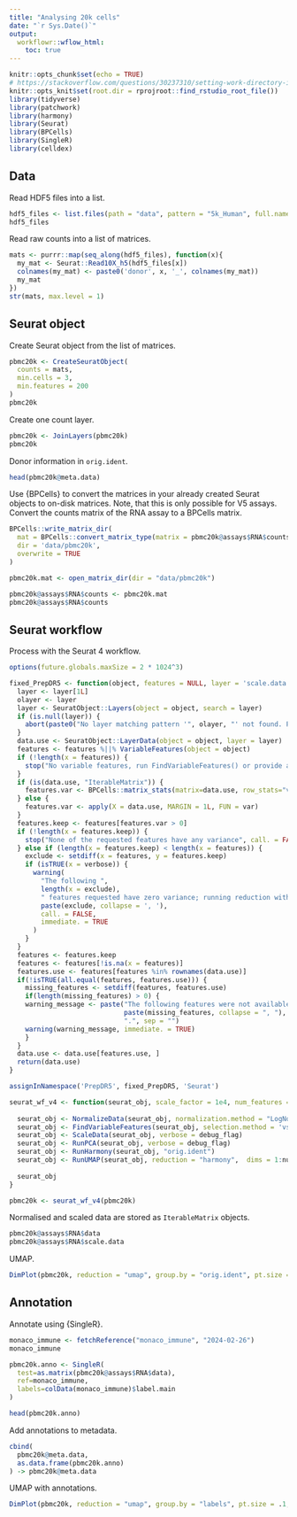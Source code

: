 ```yaml
---
title: "Analysing 20k cells"
date: "`r Sys.Date()`"
output:
  workflowr::wflow_html:
    toc: true
---
```


```r
knitr::opts_chunk$set(echo = TRUE)
# https://stackoverflow.com/questions/30237310/setting-work-directory-in-knitr-using-opts-chunksetroot-dir-doesnt-wor
knitr::opts_knit$set(root.dir = rprojroot::find_rstudio_root_file())
library(tidyverse)
library(patchwork)
library(harmony)
library(Seurat)
library(BPCells)
library(SingleR)
library(celldex)
```

## Data

Read HDF5 files into a list.

```r
hdf5_files <- list.files(path = "data", pattern = "5k_Human", full.names = TRUE)
hdf5_files
```

Read raw counts into a list of matrices.

```r
mats <- purrr::map(seq_along(hdf5_files), function(x){
  my_mat <- Seurat::Read10X_h5(hdf5_files[x])
  colnames(my_mat) <- paste0('donor', x, '_', colnames(my_mat))
  my_mat
})
str(mats, max.level = 1)
```

## Seurat object

Create Seurat object from the list of matrices.

```r
pbmc20k <- CreateSeuratObject(
  counts = mats,
  min.cells = 3,
  min.features = 200
)
pbmc20k
```

Create one count layer.

```r
pbmc20k <- JoinLayers(pbmc20k)
pbmc20k
```

Donor information in `orig.ident`.

```r
head(pbmc20k@meta.data)
```

Use {BPCells} to convert the matrices in your already created Seurat objects to on-disk matrices. Note, that this is only possible for V5 assays. Convert the counts matrix of the RNA assay to a BPCells matrix.

```r
BPCells::write_matrix_dir(
  mat = BPCells::convert_matrix_type(matrix = pbmc20k@assays$RNA$counts, type = "uint32_t"),
  dir = 'data/pbmc20k',
  overwrite = TRUE
)

pbmc20k.mat <- open_matrix_dir(dir = "data/pbmc20k")

pbmc20k@assays$RNA$counts <- pbmc20k.mat
pbmc20k@assays$RNA$counts
```

## Seurat workflow

Process with the Seurat 4 workflow.

```r
options(future.globals.maxSize = 2 * 1024^3)

fixed_PrepDR5 <- function(object, features = NULL, layer = 'scale.data', verbose = TRUE) {
  layer <- layer[1L]
  olayer <- layer
  layer <- SeuratObject::Layers(object = object, search = layer)
  if (is.null(layer)) {
    abort(paste0("No layer matching pattern '", olayer, "' not found. Please run ScaleData and retry"))
  }
  data.use <- SeuratObject::LayerData(object = object, layer = layer)
  features <- features %||% VariableFeatures(object = object)
  if (!length(x = features)) {
    stop("No variable features, run FindVariableFeatures() or provide a vector of features", call. = FALSE)
  }
  if (is(data.use, "IterableMatrix")) {
    features.var <- BPCells::matrix_stats(matrix=data.use, row_stats="variance")$row_stats["variance",]
  } else {
    features.var <- apply(X = data.use, MARGIN = 1L, FUN = var)
  }
  features.keep <- features[features.var > 0]
  if (!length(x = features.keep)) {
    stop("None of the requested features have any variance", call. = FALSE)
  } else if (length(x = features.keep) < length(x = features)) {
    exclude <- setdiff(x = features, y = features.keep)
    if (isTRUE(x = verbose)) {
      warning(
        "The following ",
        length(x = exclude),
        " features requested have zero variance; running reduction without them: ",
        paste(exclude, collapse = ', '),
        call. = FALSE,
        immediate. = TRUE
      )
    }
  }
  features <- features.keep
  features <- features[!is.na(x = features)]
  features.use <- features[features %in% rownames(data.use)]
  if(!isTRUE(all.equal(features, features.use))) {
    missing_features <- setdiff(features, features.use)
    if(length(missing_features) > 0) {
    warning_message <- paste("The following features were not available: ",
                             paste(missing_features, collapse = ", "),
                             ".", sep = "")
    warning(warning_message, immediate. = TRUE)
    }
  }
  data.use <- data.use[features.use, ]
  return(data.use)
}

assignInNamespace('PrepDR5', fixed_PrepDR5, 'Seurat')

seurat_wf_v4 <- function(seurat_obj, scale_factor = 1e4, num_features = 2000, num_pcs = 30, cluster_res = 0.5, debug_flag = FALSE){
  
  seurat_obj <- NormalizeData(seurat_obj, normalization.method = "LogNormalize", scale.factor = scale_factor, verbose = debug_flag)
  seurat_obj <- FindVariableFeatures(seurat_obj, selection.method = 'vst', nfeatures = num_features, verbose = debug_flag)
  seurat_obj <- ScaleData(seurat_obj, verbose = debug_flag)
  seurat_obj <- RunPCA(seurat_obj, verbose = debug_flag)
  seurat_obj <- RunHarmony(seurat_obj, "orig.ident")
  seurat_obj <- RunUMAP(seurat_obj, reduction = "harmony",  dims = 1:num_pcs, verbose = debug_flag)
  
  seurat_obj
}

pbmc20k <- seurat_wf_v4(pbmc20k)
```

Normalised and scaled data are stored as `IterableMatrix` objects.

```r
pbmc20k@assays$RNA$data
pbmc20k@assays$RNA$scale.data
```

UMAP.

```r
DimPlot(pbmc20k, reduction = "umap", group.by = "orig.ident", pt.size = .1)
```

## Annotation

Annotate using {SingleR}.

```r
monaco_immune <- fetchReference("monaco_immune", "2024-02-26")
monaco_immune

pbmc20k.anno <- SingleR(
  test=as.matrix(pbmc20k@assays$RNA$data),
  ref=monaco_immune,
  labels=colData(monaco_immune)$label.main
)

head(pbmc20k.anno)
```

Add annotations to metadata.

```r
cbind(
  pbmc20k@meta.data,
  as.data.frame(pbmc20k.anno)
) -> pbmc20k@meta.data
```

UMAP with annotations.

```r
DimPlot(pbmc20k, reduction = "umap", group.by = "labels", pt.size = .1, label = TRUE, repel = TRUE)
```
